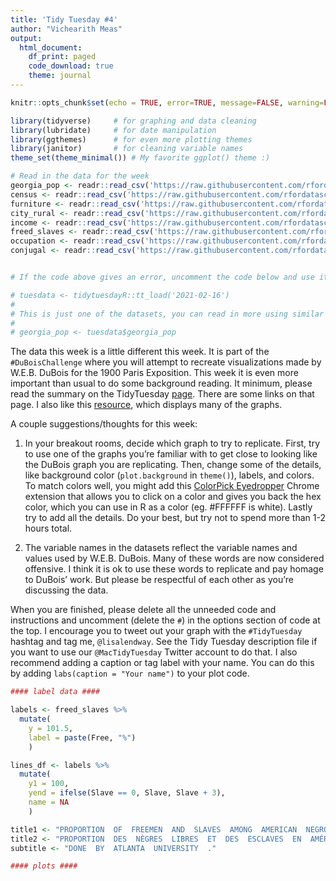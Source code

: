 ```yaml
---
title: 'Tidy Tuesday #4'
author: "Vichearith Meas"
output: 
  html_document:
    df_print: paged
    code_download: true
    theme: journal
---
```


```r
knitr::opts_chunk$set(echo = TRUE, error=TRUE, message=FALSE, warning=FALSE)
```


```r
library(tidyverse)     # for graphing and data cleaning
library(lubridate)     # for date manipulation
library(ggthemes)      # for even more plotting themes
library(janitor)       # for cleaning variable names
theme_set(theme_minimal()) # My favorite ggplot() theme :)
```

```r
# Read in the data for the week
georgia_pop <- readr::read_csv('https://raw.githubusercontent.com/rfordatascience/tidytuesday/master/data/2021/2021-02-16/georgia_pop.csv')
census <- readr::read_csv('https://raw.githubusercontent.com/rfordatascience/tidytuesday/master/data/2021/2021-02-16/census.csv')
furniture <- readr::read_csv('https://raw.githubusercontent.com/rfordatascience/tidytuesday/master/data/2021/2021-02-16/furniture.csv')
city_rural <- readr::read_csv('https://raw.githubusercontent.com/rfordatascience/tidytuesday/master/data/2021/2021-02-16/city_rural.csv')
income <- readr::read_csv('https://raw.githubusercontent.com/rfordatascience/tidytuesday/master/data/2021/2021-02-16/income.csv')
freed_slaves <- readr::read_csv('https://raw.githubusercontent.com/rfordatascience/tidytuesday/master/data/2021/2021-02-16/freed_slaves.csv')
occupation <- readr::read_csv('https://raw.githubusercontent.com/rfordatascience/tidytuesday/master/data/2021/2021-02-16/occupation.csv')
conjugal <- readr::read_csv('https://raw.githubusercontent.com/rfordatascience/tidytuesday/master/data/2021/2021-02-16/conjugal.csv')


# If the code above gives an error, uncomment the code below and use it instead. You will need to install the tidytuesdayR package first

# tuesdata <- tidytuesdayR::tt_load('2021-02-16')
# 
# This is just one of the datasets, you can read in more using similar notation: 
# 
# georgia_pop <- tuesdata$georgia_pop
```

The data this week is a little different this week. It is part of the `#DuBoisChallenge` where you will attempt to recreate visualizations made by W.E.B. DuBois for the 1900 Paris Exposition. This week it is even more important than usual to do some background reading. It minimum, please read the summary on the TidyTuesday [page](https://github.com/rfordatascience/tidytuesday/blob/master/data/2021/2021-02-16/readme.md). There are some links on that page. I also like this [resource](https://publicdomainreview.org/collection/w-e-b-du-bois-hand-drawn-infographics-of-african-american-life-1900), which displays many of the graphs.

A couple suggestions/thoughts for this week:

1. In your breakout rooms, decide which graph to try to replicate. First, try to use one of the graphs you're familiar with to get close to looking like the DuBois graph you are replicating. Then, change some of the details, like background color (`plot.background` in `theme()`), labels, and colors. To match colors well, you might add this [ColorPick Eyedropper](https://chrome.google.com/webstore/detail/colorpick-eyedropper/ohcpnigalekghcmgcdcenkpelffpdolg?hl=en) Chrome extension that allows you to click on a color and gives you back the hex color, which you can use in R as a color (eg. #FFFFFF is white). Lastly try to add all the details. Do your best, but try not to spend more than 1-2 hours total.

2. The variable names in the datasets reflect the variable names and values used by W.E.B. DuBois. Many of these words are now considered offensive. I think it is ok to use these words to replicate and pay homage to DuBois' work. But please be respectful of each other as you're discussing the data.


When you are finished, please delete all the unneeded code and instructions and uncomment (delete the `#`) in the options section of code at the top. I encourage you to tweet out your graph with the `#TidyTuesday` hashtag and tag me, `@lisalendway`. See the Tidy Tuesday description file if you want to use our `@MacTidyTuesday` Twitter account to do that. I also recommend adding a caption or tag label with your name. You can do this by adding `labs(caption = "Your name")` to your plot code.

```r
#### label data ####

labels <- freed_slaves %>%
  mutate(
    y = 101.5,
    label = paste(Free, "%")
    )

lines_df <- labels %>%
  mutate(
    y1 = 100,
    yend = ifelse(Slave == 0, Slave, Slave + 3),
    name = NA
    )

title1 <- "PROPORTION  OF  FREEMEN  AND  SLAVES  AMONG  AMERICAN  NEGROES  ."
title2 <- "PROPORTION  DES  NÈGRES  LIBRES  ET  DES  ESCLAVES  EN  AMÉRIQUE  ."
subtitle <- "DONE  BY  ATLANTA  UNIVERSITY  ."

#### plots ####


```

